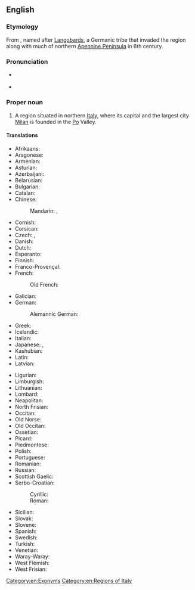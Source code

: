 ==English==
{{wikipedia}}

===Etymology===
From {{etyl|la|en}} {{m|la|Langobardia}}, named after [[Langobard|Langobards]], a Germanic tribe that invaded the region along with much of northern [[Apennine Peninsula]] in 6th century.

===Pronunciation===
* {{a|UK}} {{IPA|/ˈlɒmbədi/|lang=en}}
* {{a|US}} {{IPA|/ˈlɑːmbəɹdi/|lang=en}}

===Proper noun===
{{en-proper noun}}

# A region situated in northern [[Italy]], where its capital and the largest city [[Milan]] is founded in the [[Po]] Valley.

====Translations====
{{trans-top|region in northern Italy}}
* Afrikaans: {{t|af|Lombardye}}
* Aragonese: {{t|an|Lombardía}}
* Armenian: {{t|hy|Լոմբարդիա|sc=Armn}}
* Asturian: {{t|ast|Lumbardia|f}}
* Azerbaijani: {{t|az|Lombardiya}}
* Belarusian: {{t|be|Ламба́рдыя|f}}
* Bulgarian: {{t|bg|Ломба́рдия|f|sc=Cyrl}}
* Catalan: {{t|ca|Llombardia|f}}
* Chinese:
*: Mandarin: {{t|cmn|倫巴第|sc=Hani}}, {{t|cmn|伦巴第|tr=Lúnbādì|sc=Hani}}
* Cornish: {{t|kw|Lombardi}}
* Corsican: {{t|co|Lumbardia|f}}
* Czech: {{t|cs|Lombardie|f}}, {{t|cs|Lombardsko|n}}
* Danish: {{t|da|Lombardiet}}
* Dutch: {{t+|nl|Lombardije|n}}
* Esperanto: {{t|eo|Lombardujo}}
* Finnish: {{t+|fi|Lombardia}}
* Franco-Provençal: {{t|frp|Lombardie|f}}
* French: {{t+|fr|Lombardie|f}}
*: Old French: {{t|fro|Lonbardie}}
* Galician: {{t|gl|Lombardía|f}}
* German: {{t+|de|Lombardei|f}}
*: Alemannic German: {{t|gsw|Lombardei}}
* Greek: {{t|el|Λομβαρδία|f}}
* Icelandic: {{t|is|Langbarðaland|n}}
* Italian: {{t+|it|Lombardia|f}}
* Japanese: {{t|ja|ロンバルディア|tr=Ronbarudia|sc=Jpan}}, {{t|ja|ロンバルディア州|tr=ロンバルディアしゅう, Ronbarudia shū|sc=Jpan}}
* Kashubian: {{t|csb|Lombardiô}}
* Latin: {{t|la|Langobardia}}
* Latvian: {{t|lv|Lombardija|f}}
{{trans-mid}}
* Ligurian: {{t|lij|Lombardïa}}
* Limburgish: {{t|li|Lombardije}}
* Lithuanian: {{t|lt|Lombardija|f}}
* Lombard: {{t|lmo|Lumbardia}}
* Neapolitan: {{t|nap|Lummardìa}}
* North Frisian: {{t|frr|Lombardei}}
* Occitan: {{t|oc|Lombardia|f}}
* Old Norse: {{t|non|Lumbarðaland|n}}
* Old Occitan: {{t|pro|Llompartia}}
* Ossetian: {{t|os|Ломбарди}}
* Picard: {{t|pcd|Lombardie}}
* Piedmontese: {{t|pms|Lombardìa|f}}
* Polish: {{t+|pl|Lombardia|f}}
* Portuguese: {{t|pt|Lombardia|f}}
* Romanian: {{t|ro|Lombardia|f}}
* Russian: {{t+|ru|Ломба́рдия|f}}
* Scottish Gaelic: {{t|gd|Lombardaidh}}
* Serbo-Croatian:
*: Cyrillic: {{t|sh|Ломба̀рдија|f}}
*: Roman: {{t+|sh|Lombàrdija|f}}
* Sicilian: {{t|scn|Lummardìa|f}}
* Slovak: {{t|sk|Lombardsko}}
* Slovene: {{t+|sl|Lombardija|f}}
* Spanish: {{t|es|Lombardía|f}}
* Swedish: {{t|sv|Lombardiet}}
* Turkish: {{t+|tr|Lombardiya}}
* Venetian: {{t|vec|Łonbardia|f}}
* Waray-Waray: {{t|war|Lombardiya}}
* West Flemish: {{t|vls|Lombardeye}}
* West Frisian: {{t|fy|Lombardije}}
{{trans-bottom}}

[[Category:en:Exonyms]]
[[Category:en:Regions of Italy]]